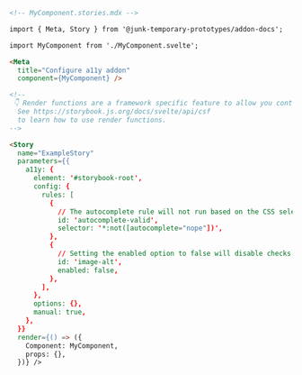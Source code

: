 ```md
<!-- MyComponent.stories.mdx -->

import { Meta, Story } from '@junk-temporary-prototypes/addon-docs';

import MyComponent from './MyComponent.svelte';

<Meta
  title="Configure a11y addon"
  component={MyComponent} />

<!--
 👇 Render functions are a framework specific feature to allow you control on how the component renders.
  See https://storybook.js.org/docs/svelte/api/csf
  to learn how to use render functions.
-->

<Story
  name="ExampleStory"
  parameters={{
    a11y: {
      element: '#storybook-root',
      config: {
        rules: [
          {
            // The autocomplete rule will not run based on the CSS selector provided
            id: 'autocomplete-valid',
            selector: '*:not([autocomplete="nope"])',
          },
          {
            // Setting the enabled option to false will disable checks for this particular rule on all stories.
            id: 'image-alt',
            enabled: false,
          },
        ],
      },
      options: {},
      manual: true,
    },
  }}
  render={() => ({
    Component: MyComponent,
    props: {},
  })} />
```